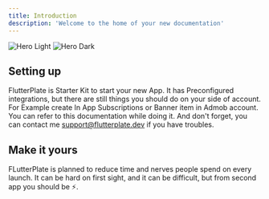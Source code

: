```yaml
---
title: Introduction
description: 'Welcome to the home of your new documentation'
---
```


<img
  className="block dark:hidden"
  src="/images/hero-light.svg"
  alt="Hero Light"
/>
<img
  className="hidden dark:block"
  src="/images/hero-dark.svg"
  alt="Hero Dark"
/>

## Setting up


FlutterPlate is Starter Kit to start your new App. It has Preconfigured integrations, but there are still things you should do on your side of account. For Example create In App Subscriptions or Banner item in Admob account. You can refer to this documentation while doing it. And don't forget, you can contact me support@flutterplate.dev if you have troubles.

## Make it yours


FLutterPlate is planned to reduce time and nerves people spend on every launch. It can be hard on first sight, and it can be difficult, but from second app you should be ⚡️.
